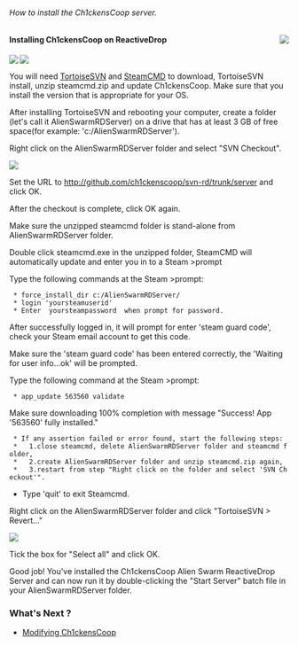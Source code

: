 ======How to install the Ch1ckensCoop server.======

<a href=https://github.com/Ch1ckenscoop/Project-rd><img align=right src=googlecode-home.png /></a>

==== Installing Ch1ckensCoop on ReactiveDrop ====

<a href=http://tortoisesvn.net/downloads.html><img align=left src=tsvn_logo.png /></a>

<a href=https://github.com/Ch1ckenscoop/Project-rd><img align=center src=https://github.com/ch1ckenscoop/svn-rd/blob/master/wiki/asw_reactivedrop_logo2.jpg /></a>

You will need [http://tortoisesvn.net/downloads.html TortoiseSVN] and [http://media.steampowered.com/installer/steamcmd.zip SteamCMD] to download, TortoiseSVN install, unzip steamcmd.zip and update Ch1ckensCoop. Make sure that you install the version that is appropriate for your OS.

After installing TortoiseSVN and rebooting your computer, create a folder (let's call it AlienSwarmRDServer) on a drive that has at least 3 GB of free space(for example: 'c:/AlienSwarmRDServer').

Right click on the AlienSwarmRDServer folder and select "SVN Checkout". 

<a href=https://github.com/ch1ckenscoop/svn-rd/blob/master/wiki/InstallServer.wiki ><img src=svn_checkout.PNG /></a>

Set the URL to [[InstallServer.wiki|http://github.com/ch1ckenscoop/svn-rd/trunk/server]] and click OK.

After the checkout is complete, click OK again.

Make sure the unzipped steamcmd folder is stand-alone from AlienSwarmRDServer folder.

Double click steamcmd.exe in the unzipped folder, SteamCMD will automatically update and enter you in to a Steam >prompt

Type the following commands at the Steam >prompt:

  *	force_install_dir c:/AlienSwarmRDServer/
  * login 'yoursteamuserid' 
  * Enter  yoursteampassword  when prompt for password. 

After successfully logged in, it will prompt for enter 'steam guard code', check your Steam email account to get this code.

Make sure the 'steam guard code' has been entered correctly, the 'Waiting for user info...ok' will be prompted.

Type the following command at the Steam >prompt:
  
  * app_update 563560 validate

Make sure downloading 100% completion with message "Success! App '563560' fully installed."

  * If any assertion failed or error found, start the following steps:
  *   1.close steamcmd, delete AlienSwarmRDServer folder and steamcmd folder,
  *   2.create AlienSwarmRDServer folder and unzip steamcmd.zip again, 
  *   3.restart from step "Right click on the folder and select 'SVN Checkout'".

* Type 'quit' to exit Steamcmd.

Right click on the AlienSwarmRDServer folder and click "TortoiseSVN > Revert..."

<a href=https://github.com/ch1ckenscoop/svn-rd/blob/master/wiki/InstallServer.wiki ><img src=svn_revert.png /></a>

Tick the box for "Select all" and click OK.

Good job! You've installed the Ch1ckensCoop Alien Swarm ReactiveDrop Server and 
can now run it by double-clicking the "Start Server" batch file in your AlienSwarmRDServer folder.

===What's Next ?===
* [[Changing_Settings.wiki|Modifying Ch1ckensCoop]]
